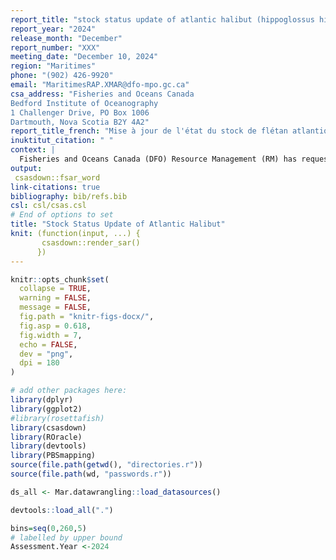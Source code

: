 ```yaml
---
report_title: "stock status update of atlantic halibut (hippoglossus hippoglossus) on the scotian shelf and southern grand banks in nafo divisions 3NOPs4VWX5Zc"
report_year: "2024"
release_month: "December"
report_number: "XXX"
meeting_date: "December 10, 2024"
region: "Maritimes"
phone: "(902) 426-9920"
email: "MaritimesRAP.XMAR@dfo-mpo.gc.ca"
csa_address: "Fisheries and Oceans Canada
Bedford Institute of Oceanography
1 Challenger Drive, PO Box 1006
Dartmouth, Nova Scotia B2Y 4A2"
report_title_french: "Mise à jour de l'état du stock de flétan atlantique (Hippoglossus hippoglossus) du plateau néo-écossais et du sud du Grand Banc dans les divisions 3NOPs4VWX5Zc de l'OPANO pour 2024"
inuktitut_citation: " "
context: |
  Fisheries and Oceans Canada (DFO) Resource Management (RM) has requested Science advice on the status of the Scotian Shelf and southern Grand Banks (3NOPs4VWX5Zc) Atlantic halibut (Hippoglossus hippoglossus) stock based on the articulated harvest control rule adopted at the Scotia-Fundy Groundfish Advisory Committee (SFGAC) meeting in March 2022. A new assessment model was developed for this stock in 2022 (DFO 2024) and closed-loop simulation was used to evaluate harvest control rules (Johnson et al. 2024).Full assessments for this stock are carried out every five years with stock status updates in the intervening years. The next framework assessment is scheduled for 2026. This Science Response Report results from the regional peer review of December 10th, 2024 on the Stock Status Update of Atlantic halibut (Hippoglossus hippoglossus) on the Scotian Shelf and southern Grand Banks in NAFO Divisions 3NOPs4VWX5Zc for 2024. 
output:
 csasdown::fsar_word
link-citations: true
bibliography: bib/refs.bib
csl: csl/csas.csl
# End of options to set
title: "Stock Status Update of Atlantic Halibut"
knit: (function(input, ...) {
       csasdown::render_sar()
      })
---
```


```r
knitr::opts_chunk$set(
  collapse = TRUE,
  warning = FALSE,
  message = FALSE,
  fig.path = "knitr-figs-docx/",
  fig.asp = 0.618,
  fig.width = 7,
  echo = FALSE,
  dev = "png",
  dpi = 180
)
```

```r
# add other packages here:
library(dplyr)
library(ggplot2)
#library(rosettafish)
library(csasdown)
library(ROracle)
library(devtools)
library(PBSmapping)
source(file.path(getwd(), "directories.r"))
source(file.path(wd, "passwords.r")) 

ds_all <- Mar.datawrangling::load_datasources()

devtools::load_all(".")

bins=seq(0,260,5)
# labelled by upper bound
Assessment.Year <-2024


```
